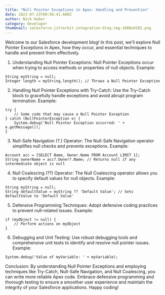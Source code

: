 ```yaml
---
title: "Null Pointer Exceptions in Apex: Handling and Prevention"
date: 2023-07-23T00:56:41.600Z
author: Nick Huber
category: Developer
thumbnail: salesforce-jitterbit-integration-blog-img-1080x6282.png
---
```

Welcome to our Salesforce development blog! In this post, we'll explore Null Pointer Exceptions in Apex, how they occur, and essential techniques to handle and prevent them effectively.

1. Understanding Null Pointer Exceptions:
Null Pointer Exceptions occur when trying to access methods or properties of null objects. Example:

```apex
String myString = null;
Integer length = myString.length(); // Throws a Null Pointer Exception
```

2. Handling Null Pointer Exceptions with Try-Catch:
Use the Try-Catch block to gracefully handle exceptions and avoid abrupt program termination. Example:

```apex
try {
    // Some code that may cause a Null Pointer Exception
} catch (NullPointerException e) {
    System.debug('Null Pointer Exception occurred: ' + e.getMessage());
}
```

3. Null-Safe Navigation (?.) Operator:
The Null-Safe Navigation operator simplifies null checks and prevents exceptions. Example:

```apex
Account acc = [SELECT Name, Owner.Name FROM Account LIMIT 1];
String ownerName = acc?.Owner?.Name; // Returns null if any intermediate object is null
```

4. Null Coalescing (??) Operator:
The Null Coalescing operator allows you to specify default values for null objects. Example:

```apex
String myString = null;
String defaultValue = myString ?? 'Default Value'; // Sets defaultValue to 'Default Value'
```

5. Defensive Programming Techniques:
Adopt defensive coding practices to prevent null-related issues. Example:

```apex
if (myObject != null) {
    // Perform actions on myObject
}
```

6. Debugging and Unit Testing:
Use robust debugging tools and comprehensive unit tests to identify and resolve null pointer issues. Example:

```apex
System.debug('Value of myVariable: ' + myVariable);
```

Conclusion:
By understanding Null Pointer Exceptions and employing techniques like Try-Catch, Null-Safe Navigation, and Null Coalescing, you can write more reliable Apex code. Embrace defensive programming and thorough testing to ensure a smoother user experience and maintain the integrity of your Salesforce applications. Happy coding!